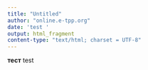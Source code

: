 ```yaml
---
title: "Untitled"
author: "online.e-tpp.org"
date: 'test '
output: html_fragment
content-type: "text/html; charset = UTF-8"
---
```


**тест**
test
